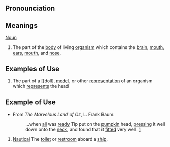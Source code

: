 ==Pronounciation==

==Meanings==

[[Noun]]

# The part of the [[body]] of living [[organism]] which contains the [[brain]], [[mouth]], [[ear|ears]], [[mouth]], and [[nose]].

==Examples of Use==

# The part of a [[doll], [[model]], or other [[representation]] of an organism which [[represent|represents]] the head

==Example of Use==
* From ''The Marvelous Land of Oz'', L. Frank Baum:
*: ...when [[all]] was [[ready]] Tip put on the [[pumpkin]] head, [[press|pressing]] it well down onto the [[neck]], and found that it [[fit|fitted]] very well. [http://www.literature.org/authors/baum-l-frank/the-marvelous-land-of-oz/chapter-01.html]

# [[Nautical terminology|Nautical]] The [[toilet]] or [[restroom]] aboard a [[ship]].